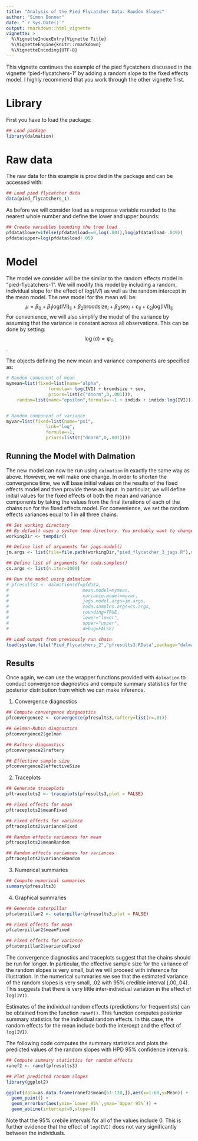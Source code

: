 ```yaml
---
title: "Analysis of the Pied Flycatcher Data: Random Slopes"
author: "Simon Bonner"
date: "`r Sys.Date()`"
output: rmarkdown::html_vignette
vignette: >
  %\VignetteIndexEntry{Vignette Title}
  %\VignetteEngine{knitr::rmarkdown}
  %\VignetteEncoding{UTF-8}
---
```


This vignette continues the example of the pied flycatchers discussed in the vignette "pied-flycatchers-1" by adding a random slope to the fixed effects model. I highly recommend that you work through the other vignette first.

# Library

First you have to load the package:
```r
## Load package
library(dalmation)
```

# Raw data

The raw data for this example is provided in the package and can be accessed with:
```r
## Load pied flycatcher data
data(pied_flycatchers_1)
```

As before we will consider load as a response variable rounded to the nearest whole number and define the lower and upper bounds:
```r
## Create variables bounding the true load
pfdata$lower=ifelse(pfdata$load==0,log(.001),log(pfdata$load-.049))
pfdata$upper=log(pfdata$load+.05)
```

# Model

The model we consider will be the similar to the random effects model in "pied-flycatchers-1". We will modify this model by including a random, individual slope for the effect of $log(IVI)$ as well as the random intercept in the mean model. The new model for the mean will be:
$$\mu=\beta_0 + \beta_1 \mathrm{log(IVI)_{ij}} + \beta_2 \mathrm{broodsize}_i + \beta_3 \mathrm{sex}_i + \epsilon_{1i} + \epsilon_{2i} \mathrm{log(IVI)_{ij}}$$
For convenience, we will also simplify the model of the variance by assuming that the variance is constant across all observations. This can be done by setting:
$$\log(\sigma)=\psi_0$$.

The objects defining the new mean and variance components are specified as:

```r
# Random component of mean
mymean=list(fixed=list(name="alpha",
                formula=~ log(IVI) + broodsize + sex,
                priors=list(c("dnorm",0,.001))),
    random=list(name="epsilon",formula=~-1 + indidx + indidx:log(IVI)))


# Random component of variance
myvar=list(fixed=list(name="psi",
               link="log",
               formula=~1,
               priors=list(c("dnorm",0,.001))))

```

## Running the Model with Dalmation

The new model can now be run using `dalmation` in exactly the same way as above. However, we will make one change. In order to shorten the convergence time, we will base initial values on the results of the fixed effects model and then provide these as input. In particular, we will define initial values for the fixed effects of both the mean and variance components by taking the values from the final iterations of each of the chains run for the fixed effects model. For convenience, we set the random effects variances equal to 1 in all three chains. 


```r
## Set working directory
## By default uses a system temp directory. You probably want to change this.
workingDir <- tempdir()

## Define list of arguments for jags.model()
jm.args <- list(file=file.path(workingDir,"pied_flycatcher_3_jags.R"),n.adapt=1000)

## Define list of arguments for coda.samples()
cs.args <- list(n.iter=1000)

## Run the model using dalmation
# pfresults3 <- dalmation(df=pfdata,
#                            mean.model=mymean,
#                            variance.model=myvar,
#                            jags.model.args=jm.args,
#                            coda.samples.args=cs.args,
#                            rounding=TRUE,
#                            lower="lower",
#                            upper="upper",
#                            debug=FALSE)

## Load output from previously run chain
load(system.file("Pied_Flycatchers_2","pfresults3.RData",package="dalmation"))

```

## Results
Once again, we can use the wrapper functions provided with `dalmation` to conduct convergence diagnostics and compute summary statistics for the posterior distribution from which we can make inference. 

1. Convergence diagnostics
```r
## Compute convergence diagnostics
pfconvergence2 <- convergence(pfresults3,raftery=list(r=.01))

## Gelman-Rubin diagnostics
pfconvergence2$gelman

## Raftery diagnostics
pfconvergence2$raftery

## Effective sample size
pfconvergence2$effectiveSize
```

2. Traceplots
```r
## Generate traceplots
pftraceplots2 <- traceplots(pfresults3,plot = FALSE)

## Fixed effects for mean
pftraceplots2$meanFixed

## Fixed effects for variance
pftraceplots2$varianceFixed

## Random effects variances for mean
pftraceplots2$meanRandom

## Random effects variances for variances
pftraceplots2$varianceRandom

```

3. Numerical summaries
```r
## Compute numerical summaries
summary(pfresults3)
```

4. Graphical summaries
```r
## Generate caterpillar
pfcaterpillar2 <- caterpillar(pfresults3,plot = FALSE)

## Fixed effects for mean
pfcaterpillar2$meanFixed

## Fixed effects for variance
pfcaterpillar2$varianceFixed
```

The convergence diagnostics and traceplots suggest that the chains should be run for longer. In particular, the effective sample size for the variance of the random slopes is very small, but we will proceed with inference for illustration. In the numerical summaries we see that the estimated variance of the random slopes is very small, .02 with 95% credible interval (.00,.04). This suggests that there is very little inter-individual variation in the effect of `log(IVI)`.

Estimates of the individual random effects (predictions for frequentists) can be obtained from the function `ranef()`. This function computes posterior summary statistics for the individual random effects. In this case, the random effects for the mean include both the intercept and the effect of `log(IVI)`. 

The following code computes the summary statistics and plots the predicted values of the random slopes with HPD 95% confidence intervals. 
```r
## Compute summary statistics for random effects
ranef2 <- ranef(pfresults3)

## Plot predicted random slopes
library(ggplot2)

ggplot(data=as.data.frame(ranef2$mean[61:120,]),aes(x=1:60,y=Mean)) + 
  geom_point() + 
  geom_errorbar(aes(ymin=`Lower 95%`,ymax=`Upper 95%`)) +
  geom_abline(intercept=0,slope=0)
```
Note that the 95% crebile intervals for all of the values include 0. This is further evidence that the effect of `log(IVI)` does not vary significantly between the individuals.  

